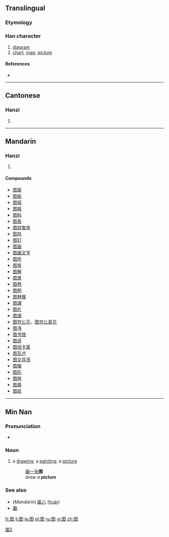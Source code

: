 {{also|圖|図}}
==Translingual==
{{Hani-forms|图|[[圖]]}}
===Etymology===
{{Han simp|圖|f=啚|t=冬}}

===Han character===
{{Han char|rn=31|rad=囗|as=05|sn=8|four=|canj=田竹水卜 (WHEY)}}

# [[diagram]]
# [[chart]], [[map]], [[picture]]

====References====
* {{Han ref|kx=0218.041|hdz=10717.120|uh=56FE|ud=22270}}

----

==Cantonese==

===Hanzi===
{{yue-hanzi|jyut=|y=tou4|tra=圖}}

# {{defn|lang=yue|sort=囗05}}

----

==Mandarin==

===Hanzi===
{{cmn-hanzi|tra=圖|pin=[[tú]] ([[tu2]])|wg=t'u<sup>2</sup>}}

# {{defn|lang=cmn|sort=囗05}}

====Compounds====
* [[图案]]
* [[图板]]
* [[图版]]
* [[图报]]
* [[图标]]
* [[图表]]
* [[图财害命]]
* [[图存]]
* [[图钉]]
* [[图画]]
* [[图画文字]]
* [[图件]]
* [[图鉴]]
* [[图解]]
* [[图景]]
* [[图卷]]
* [[图例]]
* [[图林根]]
* [[图谋]]
* [[图片]]
* [[图谱]]
* [[图穷匕见]]，[[图穷匕首见]]
* [[图书]]
* [[图书馆]]
* [[图说]]
* [[图坦卡蒙]]
* [[图瓦卢]]
* [[图文并茂]]
* [[图像]]
* [[图形]]
* [[图样]]
* [[图章]]
* [[图纸]]

----

==Min Nan==

===Pronunciation===
* {{IPA|[ tɔ˧˥ ]|lang=nan}}

===Noun===
{{nan-noun|s|poj=tô·|pojt=too5|tra=圖|sim=图|rs=囗05}}

# a [[drawing]]; a [[painting]]; a [[picture]]
#: [[画]][[一]][[张]]'''图'''
#: {{unicode|ōe chi̍t tiuⁿ '''tô·'''}}
#: ''draw a '''picture'''''

===See also===
* (''Mandarin'') [[画儿]] ([[huàr]])
* [[圗]]

[[Category:CJKV characters simplified differently in Japan and China|圖2]]

[[fr:图]]
[[li:图]]
[[ja:图]]
[[pl:图]]
[[ru:图]]
[[vi:图]]
[[zh:图]]